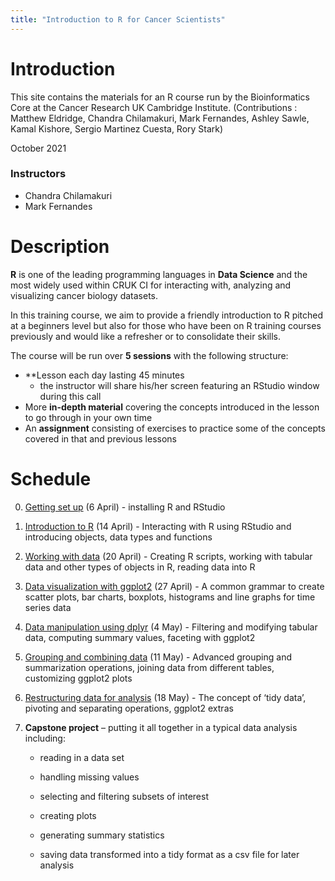 ```yaml
---
title: "Introduction to R for Cancer Scientists"
---
```


# Introduction

This site contains the materials for an R course run by the Bioinformatics Core
at the Cancer Research UK Cambridge Institute.
(Contributions : Matthew Eldridge, Chandra Chilamakuri, Mark Fernandes, Ashley Sawle, Kamal Kishore, Sergio Martinez Cuesta, Rory Stark)

October 2021

### Instructors

* Chandra Chilamakuri
* Mark Fernandes

# Description

**R** is one of the leading programming languages in **Data Science** and the
most widely used within CRUK CI for interacting with, analyzing and visualizing
cancer biology datasets.

In this training course, we aim to provide a friendly introduction to R pitched
at a beginners level but also for those who have been on R training courses
previously and would like a refresher or to consolidate their skills.

The course will be run over **5 sessions** with the following structure:

* **Lesson each day lasting 45 minutes
    * the instructor will share his/her screen featuring an RStudio window during this call
* More **in-depth material** covering the concepts introduced in the lesson to go through in your own time
* An **assignment** consisting of exercises to practice some of the concepts covered in that and previous lessons


# Schedule

0. [Getting set up](week0.html) (6 April) - installing R and RStudio

1. [Introduction to R](week1.html) (14 April) - Interacting with R using RStudio and introducing objects, data types and functions

2. [Working with data](week2.html) (20 April) - Creating R scripts, working with tabular data and other types of objects in R, reading data into R

3. [Data visualization with ggplot2](week3.html) (27 April) - A common grammar to create scatter plots, bar charts, boxplots, histograms and line graphs for time series data

4. [Data manipulation using dplyr](week4.html) (4 May) - Filtering and modifying tabular data, computing summary values, faceting with ggplot2

5. [Grouping and combining data](week5.html) (11 May) - Advanced grouping and summarization operations, joining data from different tables, customizing ggplot2 plots

6. [Restructuring data for analysis](week6.html) (18 May) - The concept of 'tidy data', pivoting and separating operations, ggplot2 extras

7. **Capstone project** – putting it all together in a typical data analysis including:

    * reading in a data set

    * handling missing values

    * selecting and filtering subsets of interest

    * creating plots

    * generating summary statistics

    * saving data transformed into a tidy format as a csv file for later analysis
